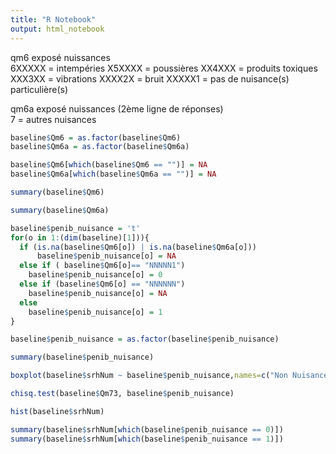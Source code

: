 ---
title: "R Notebook"
output: html_notebook
---

qm6	exposé nuissances		
6XXXXX = intempéries
X5XXXX = poussières
XX4XXX = produits toxiques
XXX3XX = vibrations
XXXX2X = bruit
XXXXX1 = pas de nuisance(s) particulière(s)
				
				
				
				
qm6a	exposé nuissances (2ème ligne de réponses)		
7 = autres nuisances	
				


```{r}
baseline$Qm6 = as.factor(baseline$Qm6)
baseline$Qm6a = as.factor(baseline$Qm6a)
```

```{r}
baseline$Qm6[which(baseline$Qm6 == "")] = NA
baseline$Qm6a[which(baseline$Qm6a == "")] = NA
```

```{r}
summary(baseline$Qm6)
```
```{r}
summary(baseline$Qm6a)
```

```{r}
baseline$penib_nuisance = 't'
for(o in 1:(dim(baseline)[1])){
  if (is.na(baseline$Qm6[o]) | is.na(baseline$Qm6a[o]))
      baseline$penib_nuisance[o] = NA
  else if ( baseline$Qm6[o]== "NNNNN1")
    baseline$penib_nuisance[o] = 0
  else if (baseline$Qm6[o] == "NNNNNN")
    baseline$penib_nuisance[o] = NA
  else
    baseline$penib_nuisance[o] = 1
}
```

```{r}
baseline$penib_nuisance = as.factor(baseline$penib_nuisance)
```

```{r}
summary(baseline$penib_nuisance)
```


```{r}

boxplot(baseline$srhNum ~ baseline$penib_nuisance,names=c("Non Nuisance","Nuisance"),col=c("blue","pink"))
```
```{r}
chisq.test(baseline$Qm73, baseline$penib_nuisance)
```

```{r}
hist(baseline$srhNum)
```


```{r}
summary(baseline$srhNum[which(baseline$penib_nuisance == 0)])
summary(baseline$srhNum[which(baseline$penib_nuisance == 1)])

```







